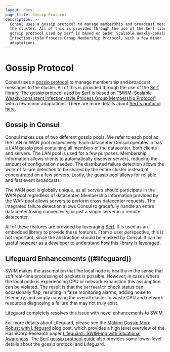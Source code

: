 ```yaml
---
layout: docs
page_title: Gossip Protocol
description: >-
  Consul uses a gossip protocol to manage membership and broadcast messages to
  the cluster. All of this is provided through the use of the Serf library. The
  gossip protocol used by Serf is based on SWIM: Scalable Weakly-consistent
  Infection-style Process Group Membership Protocol, with a few minor
  adaptations.
---
```


# Gossip Protocol

Consul uses a [gossip protocol](https://en.wikipedia.org/wiki/Gossip_protocol)
to manage membership and broadcast messages to the cluster. All of this is provided
through the use of the [Serf library](https://www.serf.io/). The gossip protocol
used by Serf is based on
["SWIM: Scalable Weakly-consistent Infection-style Process Group Membership Protocol"](http://www.cs.cornell.edu/info/projects/spinglass/public_pdfs/swim.pdf),
with a few minor adaptations. There are more details about [Serf's protocol here](https://www.serf.io/docs/internals/gossip.html).

## Gossip in Consul

Consul makes use of two different gossip pools. We refer to each pool as the
LAN or WAN pool respectively. Each datacenter Consul operates in has a LAN gossip pool
containing all members of the datacenter, both clients and servers. The LAN pool is
used for a few purposes. Membership information allows clients to automatically discover
servers, reducing the amount of configuration needed. The distributed failure detection
allows the work of failure detection to be shared by the entire cluster instead of
concentrated on a few servers. Lastly, the gossip pool allows for reliable and fast
event broadcasts.

The WAN pool is globally unique, as all servers should participate in the WAN pool
regardless of datacenter. Membership information provided by the WAN pool allows
servers to perform cross datacenter requests. The integrated failure detection
allows Consul to gracefully handle an entire datacenter losing connectivity, or just
a single server in a remote datacenter.

All of these features are provided by leveraging [Serf](https://www.serf.io/). It
is used as an embedded library to provide these features. From a user perspective,
this is not important, since the abstraction should be masked by Consul. It can be useful
however as a developer to understand how this library is leveraged.

## Lifeguard Enhancements ((#lifeguard))

SWIM makes the assumption that the local node is healthy in the sense
that soft real-time processing of packets is possible. However, in cases
where the local node is experiencing CPU or network exhaustion this assumption
can be violated. The result is that the `serfHealth` check status can
occasionally flap, resulting in false monitoring alarms, adding noise to
telemetry, and simply causing the overall cluster to waste CPU and network
resources diagnosing a failure that may not truly exist.

Lifeguard completely resolves this issue with novel enhancements to SWIM.

For more details about Lifeguard, please see the
[Making Gossip More Robust with Lifeguard](https://www.hashicorp.com/blog/making-gossip-more-robust-with-lifeguard/)
blog post, which provides a high level overview of the HashiCorp Research paper
[Lifeguard : SWIM-ing with Situational Awareness](https://arxiv.org/abs/1707.00788). The
[Serf gossip protocol guide](https://www.serf.io/docs/internals/gossip.html#lifeguard)
also provides some lower-level details about the gossip protocol and Lifeguard.
